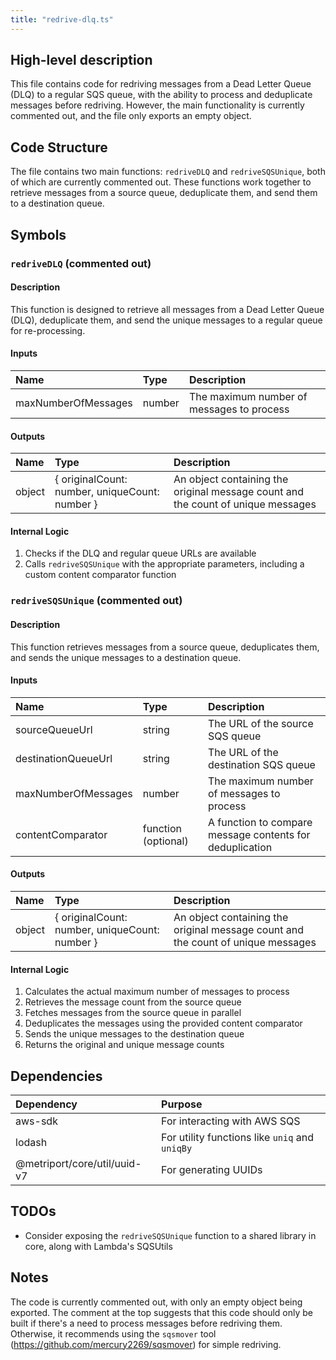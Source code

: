 ```yaml
---
title: "redrive-dlq.ts"
---
```


## High-level description
This file contains code for redriving messages from a Dead Letter Queue (DLQ) to a regular SQS queue, with the ability to process and deduplicate messages before redriving. However, the main functionality is currently commented out, and the file only exports an empty object.

## Code Structure
The file contains two main functions: `redriveDLQ` and `redriveSQSUnique`, both of which are currently commented out. These functions work together to retrieve messages from a source queue, deduplicate them, and send them to a destination queue.

## Symbols

### `redriveDLQ` (commented out)
#### Description
This function is designed to retrieve all messages from a Dead Letter Queue (DLQ), deduplicate them, and send the unique messages to a regular queue for re-processing.

#### Inputs
| Name | Type | Description |
|:-----|:-----|:------------|
| maxNumberOfMessages | number | The maximum number of messages to process |

#### Outputs
| Name | Type | Description |
|:-----|:-----|:------------|
| object | \{ originalCount: number, uniqueCount: number \} | An object containing the original message count and the count of unique messages |

#### Internal Logic
1. Checks if the DLQ and regular queue URLs are available
2. Calls `redriveSQSUnique` with the appropriate parameters, including a custom content comparator function

### `redriveSQSUnique` (commented out)
#### Description
This function retrieves messages from a source queue, deduplicates them, and sends the unique messages to a destination queue.

#### Inputs
| Name | Type | Description |
|:-----|:-----|:------------|
| sourceQueueUrl | string | The URL of the source SQS queue |
| destinationQueueUrl | string | The URL of the destination SQS queue |
| maxNumberOfMessages | number | The maximum number of messages to process |
| contentComparator | function (optional) | A function to compare message contents for deduplication |

#### Outputs
| Name | Type | Description |
|:-----|:-----|:------------|
| object | \{ originalCount: number, uniqueCount: number \} | An object containing the original message count and the count of unique messages |

#### Internal Logic
1. Calculates the actual maximum number of messages to process
2. Retrieves the message count from the source queue
3. Fetches messages from the source queue in parallel
4. Deduplicates the messages using the provided content comparator
5. Sends the unique messages to the destination queue
6. Returns the original and unique message counts

## Dependencies
| Dependency | Purpose |
|:-----------|:--------|
| aws-sdk | For interacting with AWS SQS |
| lodash | For utility functions like `uniq` and `uniqBy` |
| @metriport/core/util/uuid-v7 | For generating UUIDs |

## TODOs
- Consider exposing the `redriveSQSUnique` function to a shared library in core, along with Lambda's SQSUtils

## Notes
The code is currently commented out, with only an empty object being exported. The comment at the top suggests that this code should only be built if there's a need to process messages before redriving them. Otherwise, it recommends using the `sqsmover` tool (https://github.com/mercury2269/sqsmover) for simple redriving.
